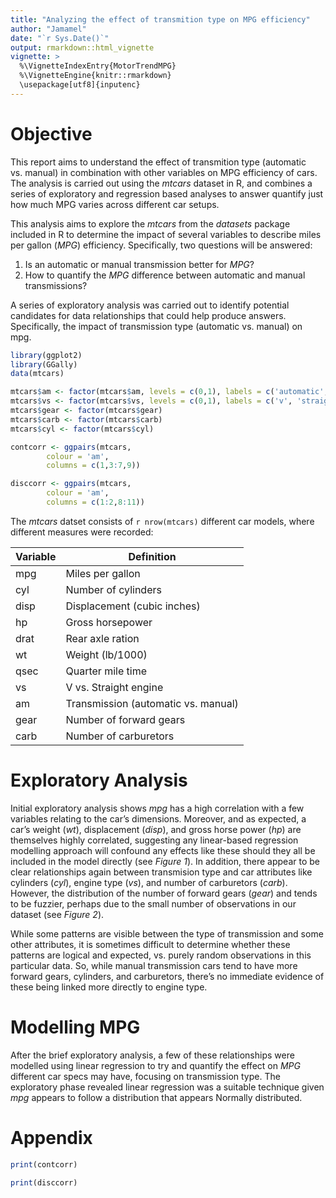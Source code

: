 ```yaml
---
title: "Analyzing the effect of transmition type on MPG efficiency"
author: "Jamamel"
date: "`r Sys.Date()`"
output: rmarkdown::html_vignette
vignette: >
  %\VignetteIndexEntry{MotorTrendMPG}
  %\VignetteEngine{knitr::rmarkdown}
  \usepackage[utf8]{inputenc}
---
```


# Objective

This report aims to understand the effect of transmition type (automatic vs. manual) in combination with other variables on MPG efficiency of cars. The analysis is carried out using the *mtcars* dataset in R, and combines a series of exploratory and regression based analyses to answer quantify just how much MPG varies across different car setups.

This analysis aims to explore the *mtcars* from the *datasets* package included in R to determine the impact of several variables to describe miles per gallon (*MPG*) efficiency. Specifically, two questions will be answered:

1. Is an automatic or manual transmission better for *MPG*?
2. How to quantify the *MPG* difference between automatic and manual transmissions?

A series of exploratory analysis was carried out to identify potential candidates for data relationships that could help produce answers. Specifically, the impact of transmission type (automatic vs. manual) on mpg. 

```r
library(ggplot2)
library(GGally)
data(mtcars)

mtcars$am <- factor(mtcars$am, levels = c(0,1), labels = c('automatic', 'manual'))
mtcars$vs <- factor(mtcars$vs, levels = c(0,1), labels = c('v', 'straight'))
mtcars$gear <- factor(mtcars$gear)
mtcars$carb <- factor(mtcars$carb)
mtcars$cyl <- factor(mtcars$cyl)

contcorr <- ggpairs(mtcars,
        colour = 'am',
        columns = c(1,3:7,9))

disccorr <- ggpairs(mtcars,
        colour = 'am',
        columns = c(1:2,8:11))
```

The *mtcars* datset consists of `r nrow(mtcars)` different car models, where different measures were recorded:

Variable | Definition
- | -
mpg | Miles per gallon
cyl | Number of cylinders
disp | Displacement (cubic inches)
hp | Gross horsepower
drat | Rear axle ration
wt | Weight (lb/1000)
qsec | Quarter mile time
vs | V vs. Straight engine
am | Transmission (automatic vs. manual)
gear | Number of forward gears
carb | Number of carburetors

# Exploratory Analysis

Initial exploratory analysis shows *mpg* has a high correlation with a few variables relating to the car's dimensions. Moreover, and as expected, a car's weight (*wt*), displacement (*disp*), and gross horse power (*hp*) are themselves highly correlated, suggesting any linear-based regression modelling approach will confound any effects like these should they all be included in the model directly (see *Figure 1*). In addition, there appear to be clear relationships again between transmision type and car attributes like cylinders (*cyl*), engine type (*vs*), and number of carburetors (*carb*). However, the distribution of the number of forward gears (*gear*) and tends to be fuzzier, perhaps due to the small number of observations in our dataset (see *Figure 2*).

While some patterns are visible between the type of transmission and some other attributes, it is sometimes difficult to determine whether these patterns are logical and expected, vs. purely random observations in this particular data. So, while manual transmission cars tend to have more forward gears, cylinders, and carburetors, there's no immediate evidence of these being linked more directly to engine type.

# Modelling MPG

After the brief exploratory analysis, a few of these relationships were modelled using linear regression to try and quantify the effect on *MPG* different car specs may have, focusing on transmission type. The exploratory phase revealed linear regression was a suitable technique given *mpg* appears to follow a distribution that appears Normally distributed.





\newpage

# Appendix

```r
print(contcorr)
```

```r
print(disccorr)
```
